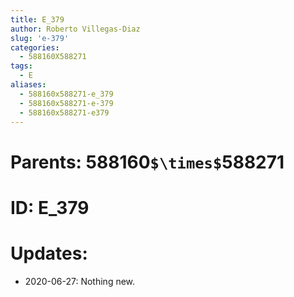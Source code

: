 ```yaml
---
title: E_379
author: Roberto Villegas-Diaz
slug: 'e-379'
categories:
  - 588160X588271
tags:
  - E
aliases:
  - 588160x588271-e_379
  - 588160x588271-e-379
  - 588160x588271-e379
---
```


# **Parents**: 588160`$\times$`588271
# **ID**: E_379
# **Updates**: 
 - 2020-06-27: Nothing new.
